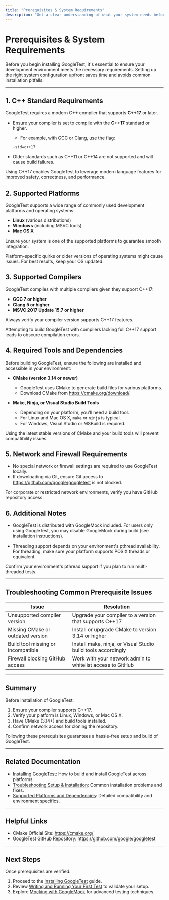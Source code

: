```yaml
---
title: "Prerequisites & System Requirements"
description: "Get a clear understanding of what your system needs before installing GoogleTest. Covers required C++ standards, supported platforms, compilers, and tools, ensuring you begin with the right software environment."
---
```


# Prerequisites & System Requirements

Before you begin installing GoogleTest, it's essential to ensure your development environment meets the necessary requirements. Setting up the right system configuration upfront saves time and avoids common installation pitfalls.

---

## 1. C++ Standard Requirements

GoogleTest requires a modern C++ compiler that supports **C++17** or later.

- Ensure your compiler is set to compile with the **C++17** standard or higher.
  - For example, with GCC or Clang, use the flag:

  ```bash
  -std=c++17
  ```

- Older standards such as C++11 or C++14 are not supported and will cause build failures.

<Tip>
Using C++17 enables GoogleTest to leverage modern language features for improved safety, correctness, and performance.
</Tip>

## 2. Supported Platforms

GoogleTest supports a wide range of commonly used development platforms and operating systems:

- **Linux** (various distributions)
- **Windows** (including MSVC tools)
- **Mac OS X**

Ensure your system is one of the supported platforms to guarantee smooth integration.

<Note>
Platform-specific quirks or older versions of operating systems might cause issues. For best results, keep your OS updated.
</Note>

## 3. Supported Compilers

GoogleTest compiles with multiple compilers given they support C++17:

- **GCC 7 or higher**
- **Clang 5 or higher**
- **MSVC 2017 Update 15.7 or higher**

Always verify your compiler version supports C++17 features.

<Warning>
Attempting to build GoogleTest with compilers lacking full C++17 support leads to obscure compilation errors.
</Warning>

## 4. Required Tools and Dependencies

Before building GoogleTest, ensure the following are installed and accessible in your environment:

- **CMake (version 3.14 or newer)**
  - GoogleTest uses CMake to generate build files for various platforms.
  - Download CMake from <https://cmake.org/download/>.

- **Make, Ninja, or Visual Studio Build Tools**
  - Depending on your platform, you'll need a build tool.
  - For Linux and Mac OS X, `make` or `ninja` is typical.
  - For Windows, Visual Studio or MSBuild is required.

<Tip>
Using the latest stable versions of CMake and your build tools will prevent compatibility issues.
</Tip>

## 5. Network and Firewall Requirements

- No special network or firewall settings are required to use GoogleTest locally.
- If downloading via Git, ensure Git access to <https://github.com/google/googletest> is not blocked.

<Info>
For corporate or restricted network environments, verify you have GitHub repository access.
</Info>

## 6. Additional Notes

- GoogleTest is distributed with GoogleMock included. For users only using GoogleTest, you may disable GoogleMock during build (see installation instructions).

- Threading support depends on your environment's pthread availability. For threading, make sure your platform supports POSIX threads or equivalent.

<Check>
Confirm your environment's pthread support if you plan to run multi-threaded tests.
</Check>

---

## Troubleshooting Common Prerequisite Issues

| Issue                                    | Resolution                                           |
|------------------------------------------|-----------------------------------------------------|
| Unsupported compiler version              | Upgrade your compiler to a version that supports C++17 |
| Missing CMake or outdated version         | Install or upgrade CMake to version 3.14 or higher  |
| Build tool missing or incompatible        | Install make, ninja, or Visual Studio build tools accordingly |
| Firewall blocking GitHub access           | Work with your network admin to whitelist access to GitHub |

---

## Summary

Before installation of GoogleTest:

1. Ensure your compiler supports C++17.
2. Verify your platform is Linux, Windows, or Mac OS X.
3. Have CMake (3.14+) and build tools installed.
4. Confirm network access for cloning the repository.

Following these prerequisites guarantees a hassle-free setup and build of GoogleTest.

---

## Related Documentation

- [Installing GoogleTest](../getting-started/environment-setup/install-platforms.md): How to build and install GoogleTest across platforms.
- [Troubleshooting Setup & Installation](../getting-started/environment-setup/troubleshooting-setup.md): Common installation problems and fixes.
- [Supported Platforms and Dependencies](../../overview/integration-adoption/supported-platforms.md): Detailed compatibility and environment specifics.

---

## Helpful Links

- CMake Official Site: <https://cmake.org/>
- GoogleTest GitHub Repository: <https://github.com/google/googletest>

---

## Next Steps

Once prerequisites are verified:

1. Proceed to the [Installing GoogleTest](../getting-started/environment-setup/install-platforms.md) guide.
2. Review [Writing and Running Your First Test](../../guides/getting-started/first-test.md) to validate your setup.
3. Explore [Mocking with GoogleMock](../../guides/getting-started/mocking-intro.md) for advanced testing techniques.
